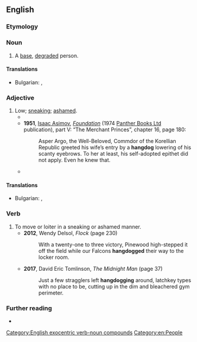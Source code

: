 {{also|hang-dog|hang dog}}
==English==

===Etymology===
{{compound|en|hang|dog}}

===Noun===
{{en-noun}}

# A [[base]], [[degrade]]d person.
#: {{syn|en|sneak|gallows bird|Thesaurus:gallows bird}}

====Translations====
{{trans-top|A [[base]], [[degrade]]d person}}
* Bulgarian: {{t+|bg|подлец|m}}, {{t+|bg|обесник|m}}
{{trans-mid}}
{{trans-bottom}}

===Adjective===
{{en-adj|-}}

# Low; [[sneaking]]; [[ashamed]].
#* {{quote-book|en|year=1852|title=The History of Henry Esmond|author={{w|William Makepeace Thackeray}}|passage=The poor colonel went out of the room with a '''hangdog''' look.}}
#* '''1951''', [[w:Isaac Asimov|Isaac Asimov]], ''[[w:Foundation (novel)|Foundation]]'' (1974 [[w:Panther Books|Panther Books Ltd]] publication), part V: “The Merchant Princes”, chapter 16, page 180:
#*: Asper Argo, the Well-Beloved, Commdor of the Korellian Republic greeted his wife’s entry by a '''hangdog''' lowering of his scanty eyebrows. To her at least, his self-adopted epithet did not apply. Even he knew that.
#* {{RQ:Baldwin Mountain|chapter=The Seventh Day|passage=He looked at them in a kind of dread, not daring to ask for details; and he observed that they, too, looked as though they had been in a battle; something '''hangdog''' in their looks suggested that they had been put to flight.}}

====Translations====
{{trans-top|sneaking; ashamed}}
* Bulgarian: {{t+|bg|гузен}}, {{t+|bg|виновен}}
{{trans-mid}}
{{trans-bottom}}

===Verb===
{{en-verb|hangdogs|hangdogging|hangdogged}}

# To move or loiter in a sneaking or ashamed manner.
#* '''2012''', Wendy Delsol, ''Flock'' (page 230)
#*: With a twenty-one to three victory, Pinewood high-stepped it off the field while our Falcons '''hangdogged''' their way to the locker room.
#* '''2017''', David Eric Tomlinson, ''The Midnight Man'' (page 37)
#*: Just a few stragglers left '''hangdogging''' around, latchkey types with no place to be, cutting up in the dim and bleachered gym perimeter.

===Further reading===
* {{R:OneLook}}

[[Category:English exocentric verb-noun compounds]]
[[Category:en:People]]